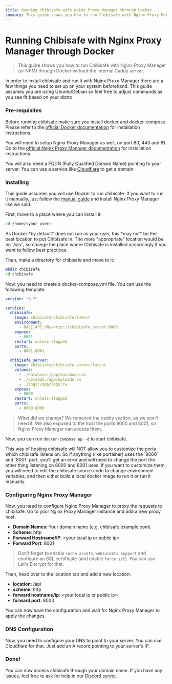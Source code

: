 ```yaml
---
title: Running Chibisafe with Nginx Proxy Manager through Docker
summary: This guide shows you how to run Chibisafe with Nginx Proxy Manager (or NPM) through Docker without the internal Caddy server.
---
```


# Running Chibisafe with Nginx Proxy Manager through Docker
> This guide shows you how to run Chibisafe with Nginx Proxy Manager (or NPM) through Docker without the internal Caddy server.

In order to install chibisafe and run it with Nginx Proxy Manager there are a few things you need to set up on your system beforehand. This guide assumes you are using Ubuntu/Debian so feel free to adjust commands as you see fit based on your distro.

### Pre-requisites

Before running chibisafe make sure you install docker and docker-compose. Please refer to the [official Docker documentation](https://docs.docker.com/get-docker/) for installation instructions.

You will need to setup Nginx Proxy Manager as well, on port 80, 443 and 81. Go to the [official Nginx Proxy Manager documentation](https://nginxproxymanager.com/guide/#quick-setup) for installation instructions.

You will also need a FQDN (Fully Qualified Domain Name) pointing to your server. You can use a service like [Cloudflare](https://www.cloudflare.com/) to get a domain.

### Installing

This guide assumes you will use Docker to run chibisafe. If you want to run it manually, just follow the [manual guide](/guides/running-manually) and install Nginx Proxy Manager like we said.

First, move to a place where you can install it:

```bash
cd /home/<your user>
```

<Callout type="warning">
  As Docker *by default* does not run as your user, this *may not* be the best location to put Chibisafe in.
  The more "appropriate" location would be on `/srv`, so change the place where Chibisafe is installed accordingly if you want to follow best practices.
</Callout>

Then, make a directory for chibisafe and move to it:

```bash
mkdir chibisafe
cd chibisafe
```

Now, you need to create a docker-compose.yml file. You can use the following template:

```yaml
version: "3.7"

services:
  chibisafe:
    image: chibisafe/chibisafe:latest
    environment:
      - BASE_API_URL=http://chibisafe_server:8000
    expose:
      - 8001
    restart: unless-stopped
    ports:
      - 8001:8001

  chibisafe_server:
    image: chibisafe/chibisafe-server:latest
    volumes:
      - ./database:/app/database:rw
      - ./uploads:/app/uploads:rw
      - ./logs:/app/logs:rw
    expose:
      - 8000
    restart: unless-stopped
    ports:
      - 8000:8000
```

> What did we change?
> We removed the caddy section, as we won't need it. We also exposed to the host the ports 8000 and 8001, so Nginx Proxy Manager can access them.

Now, you can run `docker-compose up -d` to start chibisafe.

<Callout type="warning">
  This way of hosting chibisafe will NOT allow you to customize the ports which chibisafe listens on. So if anything (like portainer) uses the `8000` and `8001` port, you'll get an error and will need to change the port the other thing listening on 8000 and 8001 uses.
  If you want to customize them, you will need to edit the chibisafe source code to change environment variables, and then either build a local docker image to run it or run it manually.
</Callout>

### Configuring Nginx Proxy Manager

Now, you need to configure Nginx Proxy Manager to proxy the requests to chibisafe. Go to your Nginx Proxy Manager instance and add a new proxy host.

- **Domain Names**: Your domain name (e.g. chibisafe.example.com)
- **Scheme**: http
- **Forward Hostname/IP**: \<your local ip or public ip\>
- **Forward Port**: 8001

> Don't forget to enable `cache assets`, `websockets support` and configure an SSL certificate (and enable `force ssl`). You can use Let's Encrypt for that.

Then, head over to the location tab and add a new location:

- **location**: /api
- **scheme**: http
- **forward hostname/ip**: \<your local ip or public ip\>
- **forward port**: 8000

You can now save the configuration and wait for Nginx Proxy Manager to apply the changes.

### DNS Configuration

Now, you need to configure your DNS to point to your server. You can use Cloudflare for that. Just add an A record pointing to your server's IP.

### Done!

You can now access chibisafe through your domain name. If you have any issues, feel free to ask for help in our [Discord server](https://discord.gg/5g6vgwn).
